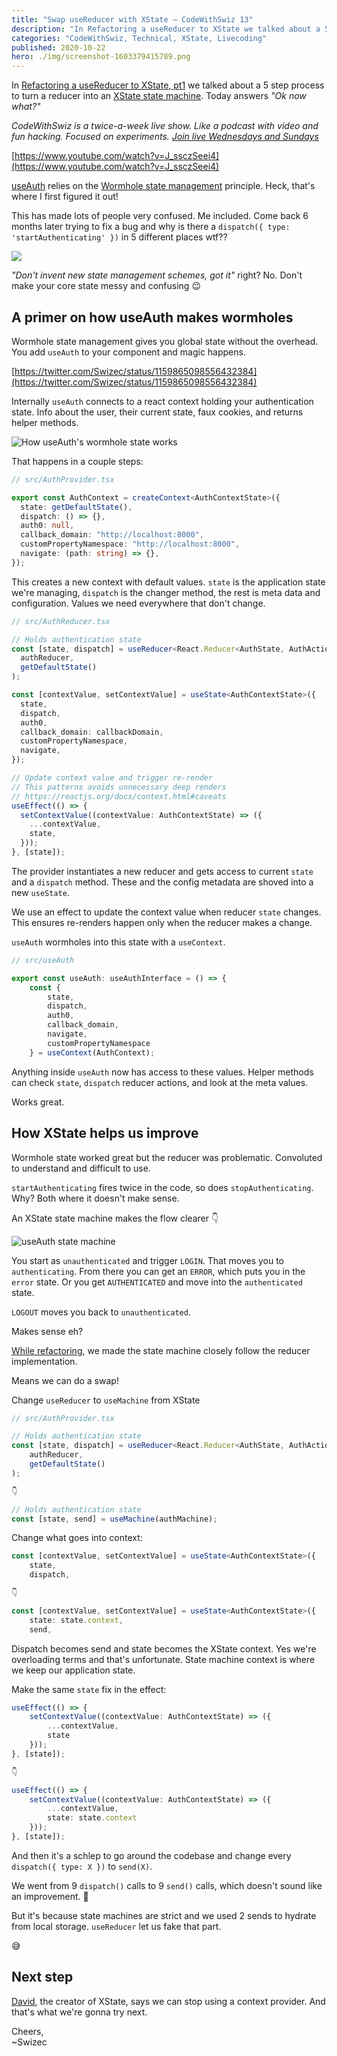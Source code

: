 ```yaml
---
title: "Swap useReducer with XState – CodeWithSwiz 13" 
description: "In Refactoring a useReducer to XState we talked about a 5 step process to turn a reducer into an XState state machine. Today answers *"Ok now what?"*" 
categories: "CodeWithSwiz, Technical, XState, Livecoding"
published: 2020-10-22
hero: ./img/screenshot-1603379415789.png
---
```


In [Refactoring a useReducer to XState, pt1](https://swizec.com/blog/refactoring-a-usereducer-to-xstate-pt1-codewithswiz-11) we talked about a 5 step process to turn a reducer into an [XState state machine](https://xstate.js.org/). Today answers _"Ok now what?"_

_CodeWithSwiz is a twice-a-week live show. Like a podcast with video and fun hacking. Focused on experiments. [Join live Wednesdays and Sundays](https://youtube.com/swizecteller)_

[https://www.youtube.com/watch?v=J_ssczSeei4](https://www.youtube.com/watch?v=J_ssczSeei4)

[useAuth](https://github.com/Swizec/useAuth) relies on the [Wormhole state management](https://swizec.com/blog/wormhole-state-management) principle. Heck, that's where I first figured it out!

This has made lots of people very confused. Me included. Come back 6 months later trying to fix a bug and why is there a `dispatch({ type: 'startAuthenticating' })` in 5 different places wtf??

![](giphy:confused)

_"Don't invent new state management schemes, got it"_ right? No. Don't make your core state messy and confusing 😉

## A primer on how useAuth makes wormholes

Wormhole state management gives you global state without the overhead. You add `useAuth` to your component and magic happens.

[https://twitter.com/Swizec/status/1159865098556432384](https://twitter.com/Swizec/status/1159865098556432384)

Internally `useAuth` connects to a react context holding your authentication state. Info about the user, their current state, faux cookies, and returns helper methods.

![How useAuth's wormhole state works](./img/How-useAuths-wormhole-state-works3g0064.png)

That happens in a couple steps:

```typescript
// src/AuthProvider.tsx

export const AuthContext = createContext<AuthContextState>({
  state: getDefaultState(),
  dispatch: () => {},
  auth0: null,
  callback_domain: "http://localhost:8000",
  customPropertyNamespace: "http://localhost:8000",
  navigate: (path: string) => {},
});
```

This creates a new context with default values. `state` is the application state we're managing, `dispatch` is the changer method, the rest is meta data and configuration. Values we need everywhere that don't change.

```typescript
// src/AuthReducer.tsx

// Holds authentication state
const [state, dispatch] = useReducer<React.Reducer<AuthState, AuthAction>>(
  authReducer,
  getDefaultState()
);

const [contextValue, setContextValue] = useState<AuthContextState>({
  state,
  dispatch,
  auth0,
  callback_domain: callbackDomain,
  customPropertyNamespace,
  navigate,
});

// Update context value and trigger re-render
// This patterns avoids unnecessary deep renders
// https://reactjs.org/docs/context.html#caveats
useEffect(() => {
  setContextValue((contextValue: AuthContextState) => ({
    ...contextValue,
    state,
  }));
}, [state]);
```

The provider instantiates a new reducer and gets access to current `state` and a `dispatch` method. These and the config metadata are shoved into a new `useState`.

We use an effect to update the context value when reducer `state` changes. This ensures re-renders happen only when the reducer makes a change.

`useAuth` wormholes into this state with a `useContext`.

```typescript
// src/useAuth

export const useAuth: useAuthInterface = () => {
    const {
        state,
        dispatch,
        auth0,
        callback_domain,
        navigate,
        customPropertyNamespace
    } = useContext(AuthContext);
```

Anything inside `useAuth` now has access to these values. Helper methods can check `state`, `dispatch` reducer actions, and look at the meta values.

Works great.

## How XState helps us improve

Wormhole state worked great but the reducer was problematic. Convoluted to understand and difficult to use.

`startAuthenticating` fires twice in the code, so does `stopAuthenticating`. Why? Both where it doesn't make sense.

An XState state machine makes the flow clearer 👇

![useAuth state machine](./img/useAuth-state-machineaj20fh.png)

You start as `unauthenticated` and trigger `LOGIN`. That moves you to `authenticating`. From there you can get an `ERROR`, which puts you in the `error` state. Or you get `AUTHENTICATED` and move into the `authenticated` state.

`LOGOUT` moves you back to `unauthenticated`.

Makes sense eh?

[While refactoring](https://swizec.com/blog/refactoring-a-usereducer-to-xstate-pt1-codewithswiz-11), we made the state machine closely follow the reducer implementation.

Means we can do a swap!

Change `useReducer` to `useMachine` from XState

```typescript
// src/AuthProvider.tsx

// Holds authentication state
const [state, dispatch] = useReducer<React.Reducer<AuthState, AuthAction>>(
    authReducer,
    getDefaultState()
);

👇

// Holds authentication state
const [state, send] = useMachine(authMachine);
```

Change what goes into context:

```typescript
const [contextValue, setContextValue] = useState<AuthContextState>({
    state,
    dispatch,

👇

const [contextValue, setContextValue] = useState<AuthContextState>({
    state: state.context,
    send,
```

Dispatch becomes send and state becomes the XState context. Yes we're overloading terms and that's unfortunate. State machine context is where we keep our application state.

Make the same `state` fix in the effect:

```typescript
useEffect(() => {
    setContextValue((contextValue: AuthContextState) => ({
        ...contextValue,
        state
    }));
}, [state]);

👇

useEffect(() => {
    setContextValue((contextValue: AuthContextState) => ({
        ...contextValue,
        state: state.context
    }));
}, [state]);
```

And then it's a schlep to go around the codebase and change every `dispatch({ type: X })` to `send(X)`.

We went from 9 `dispatch()` calls to 9 `send()` calls, which doesn't sound like an improvement. 🤔

But it's because state machines are strict and we used 2 sends to hydrate from local storage. `useReducer` let us fake that part.

😅

## Next step

[David](https://twitter.com/davidkpiano), the creator of XState, says we can stop using a context provider. And that's what we're gonna try next.

Cheers,<br/>
~Swizec
